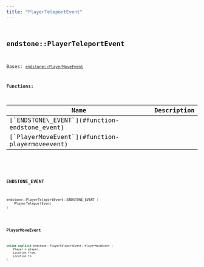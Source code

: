 ```yaml
---
title: "PlayerTeleportEvent"
---
```


## <code className="doc-symbol doc-symbol-class"/> endstone::PlayerTeleportEvent

Bases: [`endstone::PlayerMoveEvent`](classendstone_1_1_player_move_event.md)
















**Functions:**

<table>
<thead>
   <tr>
      <th>Name</th>
      <th>Description</th>
   </tr>
</thead>
<tbody>
<tr key="classendstone_1_1_player_teleport_event_1a43539d2448ad4540de9a2be61bbe47e8">
    <td>[`ENDSTONE\_EVENT`](#function-endstone_event)</td>
    <td></td>
</tr>
<tr key="classendstone_1_1_player_teleport_event_1a8a1cf3638b2074e1d7845129adbbfed5">
    <td>[`PlayerMoveEvent`](#function-playermoveevent)</td>
    <td></td>
</tr>
</tbody>
</table>

### <code className="doc-symbol doc-symbol-function"/> ENDSTONE\_EVENT

```cpp
endstone::PlayerTeleportEvent::ENDSTONE_EVENT (
    PlayerTeleportEvent
) 
```


### <code className="doc-symbol doc-symbol-function"/> PlayerMoveEvent

```cpp
inline explicit endstone::PlayerTeleportEvent::PlayerMoveEvent (
    Player & player,
    Location from,
    Location to
) 
```

